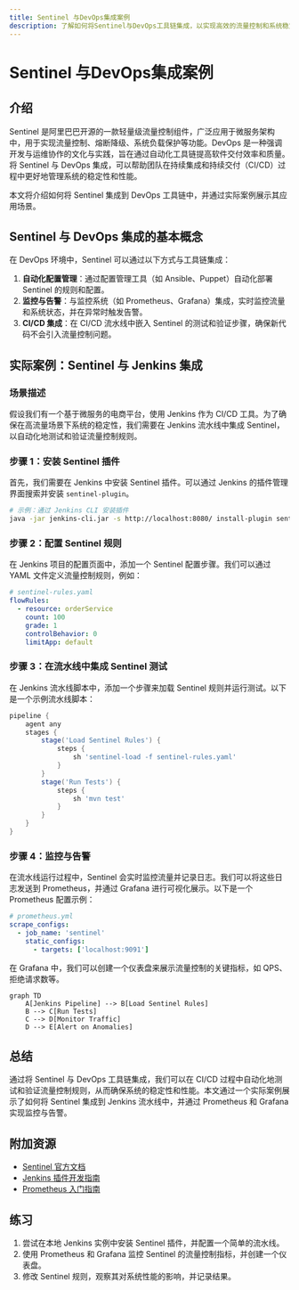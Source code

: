```yaml
---
title: Sentinel 与DevOps集成案例
description: 了解如何将Sentinel与DevOps工具链集成，以实现高效的流量控制和系统稳定性管理。本文将通过实际案例，逐步讲解Sentinel在DevOps环境中的应用。
---
```


# Sentinel 与DevOps集成案例

## 介绍

Sentinel 是阿里巴巴开源的一款轻量级流量控制组件，广泛应用于微服务架构中，用于实现流量控制、熔断降级、系统负载保护等功能。DevOps 是一种强调开发与运维协作的文化与实践，旨在通过自动化工具链提高软件交付效率和质量。将 Sentinel 与 DevOps 集成，可以帮助团队在持续集成和持续交付（CI/CD）过程中更好地管理系统的稳定性和性能。

本文将介绍如何将 Sentinel 集成到 DevOps 工具链中，并通过实际案例展示其应用场景。

## Sentinel 与 DevOps 集成的基本概念

在 DevOps 环境中，Sentinel 可以通过以下方式与工具链集成：

1. **自动化配置管理**：通过配置管理工具（如 Ansible、Puppet）自动化部署 Sentinel 的规则和配置。
2. **监控与告警**：与监控系统（如 Prometheus、Grafana）集成，实时监控流量和系统状态，并在异常时触发告警。
3. **CI/CD 集成**：在 CI/CD 流水线中嵌入 Sentinel 的测试和验证步骤，确保新代码不会引入流量控制问题。

## 实际案例：Sentinel 与 Jenkins 集成

### 场景描述

假设我们有一个基于微服务的电商平台，使用 Jenkins 作为 CI/CD 工具。为了确保在高流量场景下系统的稳定性，我们需要在 Jenkins 流水线中集成 Sentinel，以自动化地测试和验证流量控制规则。

### 步骤 1：安装 Sentinel 插件

首先，我们需要在 Jenkins 中安装 Sentinel 插件。可以通过 Jenkins 的插件管理界面搜索并安装 `sentinel-plugin`。

```bash
# 示例：通过 Jenkins CLI 安装插件
java -jar jenkins-cli.jar -s http://localhost:8080/ install-plugin sentinel-plugin
```

### 步骤 2：配置 Sentinel 规则

在 Jenkins 项目的配置页面中，添加一个 Sentinel 配置步骤。我们可以通过 YAML 文件定义流量控制规则，例如：

```yaml
# sentinel-rules.yaml
flowRules:
  - resource: orderService
    count: 100
    grade: 1
    controlBehavior: 0
    limitApp: default
```

### 步骤 3：在流水线中集成 Sentinel 测试

在 Jenkins 流水线脚本中，添加一个步骤来加载 Sentinel 规则并运行测试。以下是一个示例流水线脚本：

```groovy
pipeline {
    agent any
    stages {
        stage('Load Sentinel Rules') {
            steps {
                sh 'sentinel-load -f sentinel-rules.yaml'
            }
        }
        stage('Run Tests') {
            steps {
                sh 'mvn test'
            }
        }
    }
}
```

### 步骤 4：监控与告警

在流水线运行过程中，Sentinel 会实时监控流量并记录日志。我们可以将这些日志发送到 Prometheus，并通过 Grafana 进行可视化展示。以下是一个 Prometheus 配置示例：

```yaml
# prometheus.yml
scrape_configs:
  - job_name: 'sentinel'
    static_configs:
      - targets: ['localhost:9091']
```

在 Grafana 中，我们可以创建一个仪表盘来展示流量控制的关键指标，如 QPS、拒绝请求数等。

```mermaid
graph TD
    A[Jenkins Pipeline] --> B[Load Sentinel Rules]
    B --> C[Run Tests]
    C --> D[Monitor Traffic]
    D --> E[Alert on Anomalies]
```

## 总结

通过将 Sentinel 与 DevOps 工具链集成，我们可以在 CI/CD 过程中自动化地测试和验证流量控制规则，从而确保系统的稳定性和性能。本文通过一个实际案例展示了如何将 Sentinel 集成到 Jenkins 流水线中，并通过 Prometheus 和 Grafana 实现监控与告警。

## 附加资源

- [Sentinel 官方文档](https://sentinelguard.io/)
- [Jenkins 插件开发指南](https://www.jenkins.io/doc/developer/)
- [Prometheus 入门指南](https://prometheus.io/docs/introduction/overview/)

## 练习

1. 尝试在本地 Jenkins 实例中安装 Sentinel 插件，并配置一个简单的流水线。
2. 使用 Prometheus 和 Grafana 监控 Sentinel 的流量控制指标，并创建一个仪表盘。
3. 修改 Sentinel 规则，观察其对系统性能的影响，并记录结果。
